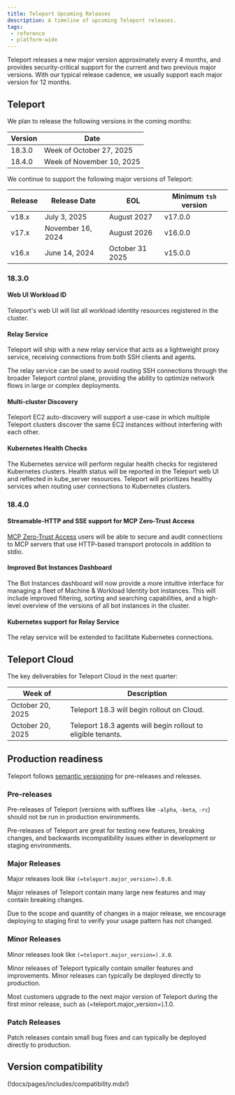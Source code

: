 ```yaml
---
title: Teleport Upcoming Releases
description: A timeline of upcoming Teleport releases.
tags:
 - reference
 - platform-wide
---
```


Teleport releases a new major version approximately every 4 months, and provides
security-critical support for the current and two previous major versions. With
our typical release cadence, we usually support each major version for 12
months.

## Teleport

We plan to release the following versions in the coming months:

| Version | Date                       |
|---------|----------------------------|
| 18.3.0  | Week of October 27, 2025   |
| 18.4.0  | Week of November 10, 2025  |

We continue to support the following major versions of Teleport:

| Release | Release Date      | EOL              | Minimum `tsh` version |
|---------|-------------------|------------------|-----------------------|
| v18.x   | July 3, 2025      | August 2027      | v17.0.0               |
| v17.x   | November 16, 2024 | August 2026      | v16.0.0               |
| v16.x   | June 14, 2024     | October 31 2025  | v15.0.0               |

### 18.3.0

#### Web UI Workload ID

Teleport's web UI will list all workload identity resources registered in the cluster.

#### Relay Service

Teleport will ship with a new relay service that acts as a lightweight proxy service,
receiving connections from both SSH clients and agents. 

The relay service can be used to avoid routing SSH connections through the broader Teleport
control plane, providing the ability to optimize network flows in large or complex deployments.

#### Multi-cluster Discovery

Teleport EC2 auto-discovery will support a use-case in which multiple Teleport clusters
discover the same EC2 instances without interfering with each other.

#### Kubernetes Health Checks

The Kubernetes service will perform regular health checks for registered Kubernetes clusters. 
Health status will be reported in the Teleport web UI and reflected in kube_server resources.
Teleport will prioritizes healthy services when routing user connections to Kubernetes clusters.

### 18.4.0

#### Streamable-HTTP and SSE support for MCP Zero-Trust Access

[MCP Zero-Trust Access](./enroll-resources/mcp-access/mcp-access.mdx) users will be able to secure
and audit connections to MCP servers that use HTTP-based transport protocols in addition to stdio.

#### Improved Bot Instances Dashboard

The Bot Instances dashboard will now provide a more intuitive interface
for managing a fleet of Machine & Workload Identity bot instances. This will
include improved filtering, sorting and searching capabilities, and a high-level
overview of the versions of all bot instances in the cluster.

#### Kubernetes support for Relay Service

The relay service will be extended to facilitate Kubernetes connections.

## Teleport Cloud

The key deliverables for Teleport Cloud in the next quarter:

| Week of            | Description                                                  |
|--------------------|--------------------------------------------------------------|
| October 20, 2025   | Teleport 18.3 will begin rollout on Cloud.                   |
| October 20, 2025   | Teleport 18.3 agents will begin rollout to eligible tenants. |

## Production readiness

Teleport follows [semantic versioning](https://semver.org) for pre-releases and
releases.

### Pre-releases

Pre-releases of Teleport (versions with suffixes like `-alpha`, `-beta`, `-rc`)
should not be run in production environments.

Pre-releases of Teleport are great for testing new features, breaking changes,
and backwards incompatibility issues either in development or staging
environments.

### Major Releases

Major releases look like `(=teleport.major_version=).0.0`.

Major releases of Teleport contain many large new features and may contain
breaking changes.

Due to the scope and quantity of changes in a major release, we encourage
deploying to staging first to verify your usage pattern has not changed.

### Minor Releases

Minor releases look like `(=teleport.major_version=).X.0`.

Minor releases of Teleport typically contain smaller features and improvements.
Minor releases can typically be deployed directly to production.

Most customers upgrade to the next major version of Teleport during the first
minor release, such as (=teleport.major_version=).1.0.

### Patch Releases

Patch releases contain small bug fixes and can typically be deployed directly
to production.

## Version compatibility

(!docs/pages/includes/compatibility.mdx!)
